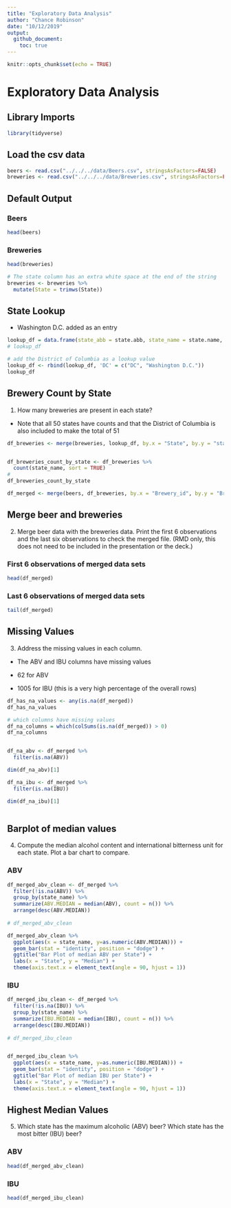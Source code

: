 ```yaml
---
title: "Exploratory Data Analysis"
author: "Chance Robinson"
date: "10/12/2019"
output: 
  github_document:
    toc: true
---
```


```r
knitr::opts_chunk$set(echo = TRUE)
```

# Exploratory Data Analysis

## Library Imports


```r

library(tidyverse)

```


## Load the csv data

```r

beers <- read.csv("../../../data/Beers.csv", stringsAsFactors=FALSE)
breweries <- read.csv("../../../data/Breweries.csv", stringsAsFactors=FALSE)

```

## Default Output

### Beers


```r

head(beers)

```

### Breweries

```r

head(breweries)

# The state column has an extra white space at the end of the string
breweries <- breweries %>%
  mutate(State = trimws(State))


```


## State Lookup

- Washington D.C. added as an entry

```r

lookup_df = data.frame(state_abb = state.abb, state_name = state.name, stringsAsFactors=FALSE) #makes a data frame with State name and abbreviation. 
# lookup_df

# add the District of Columbia as a lookup value
lookup_df <- rbind(lookup_df, 'DC' = c("DC", "Washington D.C."))
lookup_df


```



## Brewery Count by State

1.  How many breweries are present in each state?

* Note that all 50 states have counts and that the District of Columbia is also included to make the total of 51

```r

df_breweries <- merge(breweries, lookup_df, by.x = "State", by.y = "state_abb", all.x = TRUE)


df_breweries_count_by_state <- df_breweries %>%
  count(state_name, sort = TRUE)
# 
df_breweries_count_by_state


```


```r

df_merged <- merge(beers, df_breweries, by.x = "Brewery_id", by.y = "Brew_ID")

```



## Merge beer and breweries

2.  Merge beer data with the breweries data. Print the first 6 observations and the last six observations to check the merged file.  (RMD only, this does not need to be included in the presentation or the deck.)


### First 6 observations of merged data sets
```r

head(df_merged)

```

### Last 6 observations of merged data sets

```r

tail(df_merged)


```


## Missing Values

3.   Address the missing values in each column.

* The ABV and IBU columns have missing values

- 62 for ABV
- 1005 for IBU (this is a very high percentage of the overall rows)

```r

df_has_na_values <- any(is.na(df_merged))
df_has_na_values

# which columns have missing values
df_na_columns = which(colSums(is.na(df_merged)) > 0)
df_na_columns


df_na_abv <- df_merged %>%
  filter(is.na(ABV))

dim(df_na_abv)[1]

df_na_ibu <- df_merged %>%
  filter(is.na(IBU))

dim(df_na_ibu)[1]



```

## Barplot of median values

4.   Compute the median alcohol content and international bitterness unit for each state. Plot a bar chart to compare.

### ABV

```r

df_merged_abv_clean <- df_merged %>%
  filter(!is.na(ABV)) %>%
  group_by(state_name) %>%
  summarize(ABV.MEDIAN = median(ABV), count = n()) %>%
  arrange(desc(ABV.MEDIAN))
  
# df_merged_abv_clean

df_merged_abv_clean %>%
  ggplot(aes(x = state_name, y=as.numeric(ABV.MEDIAN))) +
  geom_bar(stat = "identity", position = "dodge") +
  ggtitle("Bar Plot of median ABV per State") +
  labs(x = "State", y = "Median") +
  theme(axis.text.x = element_text(angle = 90, hjust = 1))


```


### IBU

```r

df_merged_ibu_clean <- df_merged %>%
  filter(!is.na(IBU)) %>%
  group_by(state_name) %>%
  summarize(IBU.MEDIAN = median(IBU), count = n()) %>%
  arrange(desc(IBU.MEDIAN))
  
# df_merged_ibu_clean


df_merged_ibu_clean %>%
  ggplot(aes(x = state_name, y=as.numeric(IBU.MEDIAN))) +
  geom_bar(stat = "identity", position = "dodge") +
  ggtitle("Bar Plot of median IBU per State") +
  labs(x = "State", y = "Median") +
  theme(axis.text.x = element_text(angle = 90, hjust = 1))

```



## Highest Median Values

5.  Which state has the maximum alcoholic (ABV) beer? Which state has the most bitter (IBU) beer?

### ABV


```r

head(df_merged_abv_clean)

```

### IBU

```r
  
head(df_merged_ibu_clean)


```
